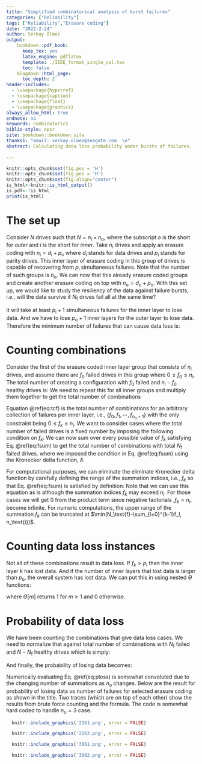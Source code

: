 ```yaml
---
title: "Simplified combinatorical analysis of burst failures"
categories: ["Reliability"]
tags: ["Reliability","Erasure coding"]
date: "2022-2-24"
author: Serkay Ölmez
output:
    bookdown::pdf_book:
      keep_tex: yes
      latex_engine: pdflatex 
      template: ./IEEE_format_single_col.tex
      toc: false
    blogdown::html_page:
      toc_depth: 2
header-includes: 
  - \usepackage{hyperref}
  - \usepackage{caption} 
  - \usepackage{float} 
  - \usepackage{graphicx} 
always_allow_html: true     
endnote: no
keywords: combinatorics
biblio-style: apsr
site: bookdown::bookdown_site
thanks1: "email: serkay.olmez@seagate.com  \n"
abstract: Calculating data loss probability under bursts of failures.
  
---
```




```r
knitr::opts_chunk$set(fig.pos = 'H')
knitr::opts_chunk$set(fig.pos = 'H')
knitr::opts_chunk$set(fig.align="center")
is_html<-knitr::is_html_output()
is_pdf<-!is_html
print(is_html)
```

<div id="TOC" class="tocify" ></div>
<script async src="./jsfiles/math602.js"></script>
# The set up

Consider $N$ drives such that $N=n_\text{i}\times n_\text{o}$, where the subscript *o* is the short for *outer* and *i* is the short for *inner*. Take $n_\text{i}$ drives and apply an erasure coding with $n_\text{i}=d_\text{i}+p_\text{i}$, where $d_\text{i}$ stands for data drives and $p_\text{i}$ stands for parity drives. This inner layer of  erasure coding in this group of drives is capable of recovering from $p_\text{i}$ simultaneous failures. Note that the number of such groups is  $n_\text{o}$. We can now that this already erasure coded groups and create another erasure coding on top with $n_\text{o}=d_\text{o}+p_\text{o}$. With this set up, we would like to study the resiliency of the data against failure bursts, i.e., will the data survive if $N_\text{f}$ drives fail all at the same time? 

It will take at least $p_\text{i}+1$ simultaneous failures for the inner layer to lose data. And we have to lose $p_\text{o}+1$ inner layers for the outer layer to lose data. Therefore the minimum number of failures that can cause data loss is:
\begin{eqnarray}
n_\text{min}=(p_\text{i}+1)\times (p_\text{o}+1)
(\#eq:nmindef)
\end{eqnarray}



# Counting combinations 

Consider the first of the erasure coded inner layer group that consists of   $n_\text{i}$ drives, and assume there are $f_0$ failed drives in this group where $0\leq f_0\leq n_\text{i}$. The total number of creating a configuration with $f_0$ failed  and $n_\text{i}-f_0$ healthy drives is: 
\begin{eqnarray}
\mathcal{C}(f_0)=\frac{n_\text{i}!}{(n_\text{i}-f_0)!f_0!} .
(\#eq:pb0)
\end{eqnarray}
We need to repeat this for all inner groups and multiply them together to get the total number of combinations

\begin{eqnarray}
\mathcal{C}(f_0,f_1,\cdots, f_{n_\text{o}-1})&=& {\displaystyle \prod_{k=0}^{n_\text{o}-1}} \mathcal{C}(f_k)={\displaystyle \prod_{k=0}^{n_\text{o}-1}} \frac{n_\text{i}!}{(n_\text{i}-f_k)!f_k!}
=\left(n_\text{i}!\right)^{n_\text{o}}{\displaystyle \prod_{k=0}^{n_\text{o}-1}} \frac{1}{(n_\text{i}-f_k)!f_k!}.
(\#eq:tcf)
\end{eqnarray}
Equation \@ref(eq:tcf) is the total number of combinations for an arbitrary collection of failures per inner layer, i.e., $\{f_0,f_1,\cdots, f_{n_\text{o}-1}\}$ with the only constraint being $0\leq f_k\leq n_\text{i}$. We want to consider cases where the total number of failed drives is a fixed number by imposing the following condition on  $f_k$: 
\begin{eqnarray}
 \sum_{k=0}^{n_\text{o}-1}f_k= N_\text{f}.
(\#eq:fsum)
\end{eqnarray}
We can now sum over every possible value of $f_k$ satisfying Eq. \@ref(eq:fsum) to get the total number of combinations with total $N_\text{f}$ failed drives.
\begin{eqnarray}
\mathcal{C}&=& \sum_{f_0}\sum_{f_1}\cdots \sum_{f_{n_\text{o}-1}} \mathcal{C}(f_0,f_1,\cdots, f_{n_\text{o}-1}) \delta\left(  \sum_{l=0}^{n_\text{o}-1}f_l- N_\text{f}\right)\nonumber\\
&=& \left(n_\text{i}!\right)^{n_\text{o}}  \sum_{f_0}\sum_{f_1}\cdots \sum_{f_{n_\text{o}-1}} {\displaystyle \prod_{k=0}^{n_\text{o}-1}} \frac{1}{(n_\text{i}-f_k)!f_k!} \delta\left(  \sum_{l=0}^{n_\text{o}-1}f_l- N_\text{f}\right),
(\#eq:tcfs)
\end{eqnarray}
where we imposed the condition in Eq. \@ref(eq:fsum) using the Kronecker delta function, $\delta$. 


For computational purposes, we can eliminate the eliminate  Kronecker delta function by carefully defining the range of the summation indices, i.e., $f_k$ so that Eq. \@ref(eq:fsum) is satisfied by definition:
\begin{eqnarray}
\mathcal{C}&=& \left(n_\text{i}!\right)^{n_\text{o}}  \sum_{f_0=0}^{N_\text{f}}\sum_{f_1=0}^{N_\text{f}-f_0}\cdots \sum_{f_{n_\text{o}-2}=0}^{N_\text{f}-\sum_{l=0}^{n_\text{o}-3}f_l} {\displaystyle \prod_{k=0}^{n_\text{o}-1}} \frac{1}{(n_\text{i}-f_k)!f_k!}\bigg\rvert_{f_{ n_\text{o}-1=N_\text{f}-\sum_{l=0}^{n_\text{o}-2}f_l}}.
(\#eq:tcfs2)
\end{eqnarray}
Note that we can use this equation as is  although the summation indices $f_k$  may exceed $n_\text{i}$. For those cases we will get $0$ from the product term since negative factorials  ,$f_k>n_\text{i}$, become infinite. For numeric computations, the upper range of the summation $f_k$ can be truncated at $\min(N_\text{f}-\sum_{l=0}^{k-1}f_l, n_\text{i})$.

# Counting data loss instances

Not all of these combinations result in data loss. If $f_k>p_\text{i}$ then the inner layer $k$ has lost data. And if the number of inner layers that lost data is larger than $p_\text{o}$, the overall system has lost data. We can put this in using nested $\Theta$ functions:

\begin{eqnarray}
\text{Data Loss}&=& \Theta\left[  \sum_{l=0}^{n_\text{o}-1}  \Theta \left[f_l-p_\text{i} \right]-p_\text{o}     \right],
(\#eq:theta)
\end{eqnarray}
where $\Theta[m]$ returns $1$ for $m\geq 1$ and $0$ otherwise. 

# Probability of data loss

We have been counting the combinations that give data loss cases. We need to normalize that against total number of combinations with $N_\text{f}$ failed  and $N-N_\text{f}$ healthy drives which is simply:

\begin{eqnarray}
\mathcal{C}_\text{T}=\frac{N!}{(N-N_\text{f})!N_\text{f}!}.
(\#eq:pb0)
\end{eqnarray}

And finally, the probability of losing data becomes:

\begin{eqnarray}
\mathcal{P}&=&\frac{\mathcal{C}_\text{DL}}{\mathcal{C}_\text{T}}\nonumber\\
&=& \frac{(N-N_\text{f})!N_\text{f}! \left(n_\text{i}!\right)^{n_\text{o}}}{ N!}  \sum_{f_0=0}^{N_\text{f}}\sum_{f_1=0}^{N_\text{f}-f_0}\cdots \sum_{f_{n_\text{o}-2}=0}^{N_\text{f}-\sum_{l=0}^{n_\text{o}-3}f_l} {\displaystyle \prod_{k=0}^{n_\text{o}-1}} \frac{\Theta\left[  \sum_{l=0}^{n_\text{o}-1}  \Theta \left[f_l-p_\text{i} \right]-p_\text{o}     \right]}{(n_\text{i}-f_k)!f_k!}\bigg\rvert_{f_{ n_\text{o}-1=N_\text{f}-\sum_{l=0}^{n_\text{o}-2}f_l}}.
(\#eq:ploss)
\end{eqnarray}

Numerically evaluating Eq. \@ref(eq:ploss) is somewhat convoluted due to the changing number of summations as $n_\text{o}$ changes. Below are the result for probability of losing data vs number of failures for selected erasure coding as shown in the title. Two traces (which are on top of each other) show the results from brute force counting and the formula. The code is somewhat hard coded to handle $n_\text{o}=3$ case.

```r
  knitr::include_graphics('2161.png', error = FALSE)
```

```r
  knitr::include_graphics('2162.png', error = FALSE)
```


```r
  knitr::include_graphics('3061.png', error = FALSE)
```


```r
  knitr::include_graphics('3062.png', error = FALSE)
```








<script>
   window.PlotlyConfig = {MathJaxConfig: 'local'}
</script>


  

<script src="./jsfiles/jquery-1.11.3/jquery.min.js"></script>
<script src="./jsfiles/jqueryui-1.11.4/jquery-ui.min.js"></script>
<script src="./jsfiles/tocify-1.9.1/jquery.tocify_modif.js"></script>
<script async src="./jsfiles/math-code.js"> </script>

<script src="./jsfiles/nouislider.min.js"></script>
<script src="./jsfiles/wNumb.js"></script>
<script src="./jsfiles/raphael.min.js"></script>
<script src="./jsfiles/flowchart-latest.js"></script>








<script id="rendered-js">
    $(document).ready(function () {
        
        $(".js--btn-more").click(function () {
        $(this).parent().toggleClass("is--expanded");
        $(this).toggleClass("is--visible");
        $(this).next().toggleClass("is--visible");
    
        });
        $(".js--btn-less").click(function () {
        $(this).parent().toggleClass("is--expanded");
        $(this).toggleClass("is--visible");
        $(this).prev().toggleClass("is--visible");
        });
        
    });
</script>

<script>
  
  function myFunction(inputid) {
    const copyText = document.getElementById(inputid).textContent;
    const textArea = document.createElement('textarea');
    textArea.textContent = copyText;
    document.body.append(textArea);
    textArea.select();
    document.execCommand("copy");
    document.getElementsByTagName("textarea")[0].remove();
    
    var div2 = document.getElementById(inputid.concat("copied"));
    div2.className = "show";div2.style = "block";

    setTimeout(function () {div2.className = 'hide';div2.style = "none"}, 1000);
    
  }
</script>





<link rel="stylesheet" href="./css/style.css"/>
<link href="./css/fontawesome-free-5.13.0-web/css/all.min.css" rel="stylesheet" />
<link rel="stylesheet" href="./css/nouislider.min.css"/> 
<link href="./css/jquery.tocify_modified.css" rel="stylesheet" />






<script type="text/javascript" async
  src="https://cdnjs.cloudflare.com/ajax/libs/mathjax/2.7.1/MathJax.js?config=TeX-AMS-MML_SVG">
</script>

<script>
   window.PlotlyConfig = {MathJaxConfig: 'local'}
</script>

<script src="./jsfiles/plotly-1.52.3.min.js"></script>
            



<script>
    // move toc-ignore selectors from section div to header
    $('div.section.toc-ignore')
        .removeClass('toc-ignore')
        .children('h1,h2,h3,h4,h5').addClass('toc-ignore');
    // establish options
    var options = {
      selectors: "h1,h2",
      theme: "bootstrap3",
      context: '.article-container',
      hashGenerator: function (text) {
        return text.replace(/[.\\/?&!#<>]/g, '').replace(/\s/g, '_').toLowerCase();
      },
      ignoreSelector: ".toc-ignore",
      scrollTo: 0
    };
    options.showAndHide = true;
    options.smoothScroll = true;
    // tocify
    var toc = $("#TOC").tocify(options).data("toc-tocify");
</script>




<script>


function choosenk(n, k) {
     if ((typeof n !== 'number') || (typeof k !== 'number')) 
  return false; 
    var coeff = 1;
    for (var x = n-k+1; x <= n; x++) coeff *= x;
    for (x = 1; x <= k; x++) coeff /= x;
    return coeff;
}

function update_fields() {

di=parseInt(document.getElementById('datai').value)
pi=parseInt(document.getElementById('parityi').value)
ni=di+pi
innercomb=choosenk(ni,pi+1)
$('#innercomb').text(innercomb)

dout=parseInt(document.getElementById('datao').value)
pout=parseInt(document.getElementById('parityo').value)
nout=dout+pout


$('#ndrives').text(ni*nout)

outercomb=choosenk(nout,pout+1)
$('#outercomb').text(outercomb)


ndl=outercomb*math.pow(innercomb,pout+1)


$('#theresultnmin').text(ndl)

nf=(pi+1)*(pout+1)

$('#nfailures').text(nf)
ndrives=ni*nout
console.log("ndrives:"+ndrives+", nf:"+nf)
ntotal=choosenk(ndrives,nf)
$('#ntotal').text(ntotal)

$('#prob').text(math.round(10000*ndl/ntotal)/100+"%")


}




$(".myinputclass").on("change", function(){

  
update_fields()
  

});

</script>


<script>
setTimeout(function () {


update_fields()  
}, 1000); 
</script>
    
